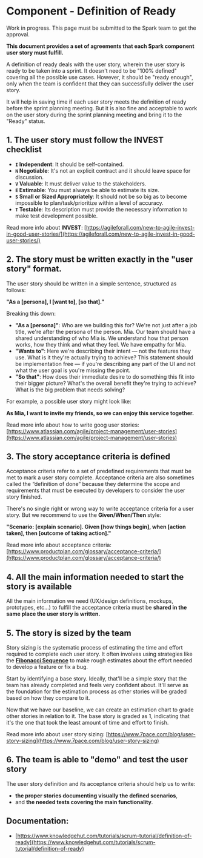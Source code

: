 
<Meta title="Practices/Component - Definition of Ready" />

# Component - Definition of Ready

<Callout kind="warning">
  Work in progress. This page must be submitted to the Spark team to get the approval.
</Callout>

**This document provides a set of agreements that each Spark component user story must fulfill.**

A definition of ready deals with the user story, wherein the user story is ready to be taken into a sprint. It doesn't need to be "100% defined" covering all the possible use cases. However, it should be "ready enough", only when the team is confident that they can successfully deliver the user story.

It will help in saving time if each user story meets the definition of ready before the sprint planning meeting. But it is also fine and acceptable to work on the user story during the sprint planning meeting and bring it to the "Ready" status.

## 1. The user story must follow the INVEST checklist

- **`I` Independent**: It should be self-contained.
- **`N` Negotiable**: It's not an explicit contract and it should leave space for discussion.
- **`V` Valuable**: It must deliver value to the stakeholders.
- **`E` Estimable**: You must always be able to estimate its size.
- **`S` Small or Sized Appropriately**: It should not be so big as to become impossible to plan/task/prioritize within a level of accuracy.
- **`T` Testable**: Its description must provide the necessary information to make test development possible.

Read more info about **INVEST**: [https://agileforall.com/new-to-agile-invest-in-good-user-stories/](https://agileforall.com/new-to-agile-invest-in-good-user-stories/)

## 2. The story must be written exactly in the "user story" format.

The user story should be written in a simple sentence, structured as follows:

**"As a [persona], I [want to], [so that]."**

Breaking this down:

- **"As a [persona]"**: Who are we building this for? We're not just after a job title, we're after the persona of the person. Mia. Our team should have a shared understanding of who Mia is. We understand how that person works, how they think and what they feel. We have empathy for Mia.
- **"Wants to"**: Here we're describing their intent — not the features they use. What is it they're actually trying to achieve? This statement should be implementation free — if you're describing any part of the UI and not what the user goal is you're missing the point.
- **"So that"**: How does their immediate desire to do something this fit into their bigger picture? What's the overall benefit they're trying to achieve? What is the big problem that needs solving?

For example, a possible user story might look like:

**As Mia, I want to invite my friends, so we can enjoy this service together.**

Read more info about how to write goog user stories: [https://www.atlassian.com/agile/project-management/user-stories](https://www.atlassian.com/agile/project-management/user-stories)

## 3. The story acceptance criteria is defined

Acceptance criteria refer to a set of predefined requirements that must be met to mark a user story complete. Acceptance criteria are also sometimes called the “definition of done” because they determine the scope and requirements that must be executed by developers to consider the user story finished.

There's no single right or wrong way to write acceptance criteria for a user story. But we recommend to use the **Given/When/Then** style:

**"Scenario: [explain scenario]. Given [how things begin], when [action taken], then [outcome of taking action]."**

Read more info about acceptance criteria: [https://www.productplan.com/glossary/acceptance-criteria/](https://www.productplan.com/glossary/acceptance-criteria/)

## 4. All the main information needed to start the story is available

All the main information we need (UX/design definitions, mockups, prototypes, etc...) to fulfill the acceptance criteria must be **shared in the same place the user story is written.**

## 5. The story is sized by the team

Story sizing is the systematic process of estimating the time and effort required to complete each user story. It often involves using strategies like the [**Fibonacci Sequence**](https://en.wikipedia.org/wiki/Fibonacci_sequence) to make rough estimates about the effort needed to develop a feature or fix a bug.

Start by identifying a base story. Ideally, that'll be a simple story that the team has already completed and feels very confident about. It'll serve as the foundation for the estimation process as other stories will be graded based on how they compare to it.

Now that we have our baseline, we can create an estimation chart to grade other stories in relation to it. The base story is graded as 1, indicating that it's the one that took the least amount of time and effort to finish.

Read more info about user story sizing: [https://www.7pace.com/blog/user-story-sizing](https://www.7pace.com/blog/user-story-sizing)

## 6. The team is able to "demo" and test the user story

The user story definition and its acceptance criteria should help us to write:

- **the proper stories documenting visually the defined scenarios**,
- and **the needed tests covering the main functionality**.

## Documentation:

- [https://www.knowledgehut.com/tutorials/scrum-tutorial/definition-of-ready](https://www.knowledgehut.com/tutorials/scrum-tutorial/definition-of-ready)
